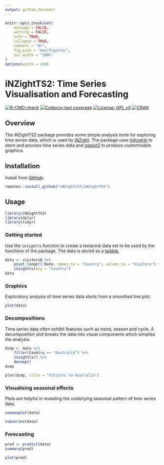 ```yaml
---
output: github_document
---
```


```r
knitr::opts_chunk$set(
    message = FALSE,
    warning = FALSE,
    echo = TRUE,
    collapse = TRUE,
    comment = "#>",
    fig.path = "man/figures/",
    out.width = "100%"
)
options(width = 100)
```

# iNZightTS2: Time Series Visualisation and Forecasting

[![R-CMD-check](https://github.com/iNZightVIT/iNZightTS2/workflows/R-CMD-check/badge.svg)](https://github.com/iNZightVIT/iNZightTS2/actions?workflow=R-CMD-check)
[![Codecov test
coverage](https://codecov.io/gh/iNZightVIT/iNZightTS2/branch/dev/graph/badge.svg)](https://codecov.io/gh/iNZightVIT/iNZightTS2?branch=dev)
[![License: GPL
v3](https://img.shields.io/badge/License-GPL%20v3-blue.svg)](http://www.gnu.org/licenses/gpl-3.0)
[![CRAN](https://www.r-pkg.org/badges/version/iNZightTS)](https://CRAN.R-project.org/package=iNZightTS)

<!-- [![CRAN](https://www.r-pkg.org/badges/version/iNZightTS2)](https://CRAN.R-project.org/package=iNZightTS2) -->

## Overview

The iNZightTS2 package provides some simple analysis tools for exploring time series data, which is used by [iNZight](https://github.com/iNZightVIT/iNZight). The package uses [tidyverts](https://tidyverts.org/) to store and process time series data and [ggplot2](https://github.com/tidyverse/ggplot2) to produce customisable graphics.

## Installation

<!-- The _stable_ version can be installed from [CRAN](https://cran.r-project.org/web/packages/iNZightTS2/index.html):

```r
install.packages("iNZightTS2")
``` -->

Install from [GitHub](https://github.com/iNZightVIT/iNZightTS2):

```r
remotes::install_github("iNZightVIT/iNZightTS2")
```

## Usage

```r
library(iNZightTS2)
library(dplyr)
library(tidyr)
```

### Getting started

Use the `inzightts` function to create a temporal data set to be used by the functions of the package. The data is stored as a [tsibble](https://github.com/tidyverts/tsibble).

```r
data <- visitorsQ %>%
    pivot_longer(!Date, names_to = "Country", values_to = "Visitors") %>%
    inzightts(key = "Country")
data
```

### Graphics

Exploratory analysis of time series data starts from a smoothed line plot.

```r
plot(data)
```

### Decompositions

Time series data often exhibit features such as trend, season and cycle. A decomposition plot breaks the data into visual components which simplies the analysis.

```r
dcmp <- data %>%
    filter(Country == "Australia") %>%
    inzightts() %>%
    decomp()
dcmp
```

```r
plot(dcmp, title = "Visitors to Australia")
```

### Visualising seasonal effects

Plots are helpful in revealing the underlying seasonal pattern of time series data.

```r
seasonplot(data)
```

```r
subseries(data)
```

### Forecasting

```r
pred <- predict(data)
summary(pred)
```

```r
plot(pred)
```
